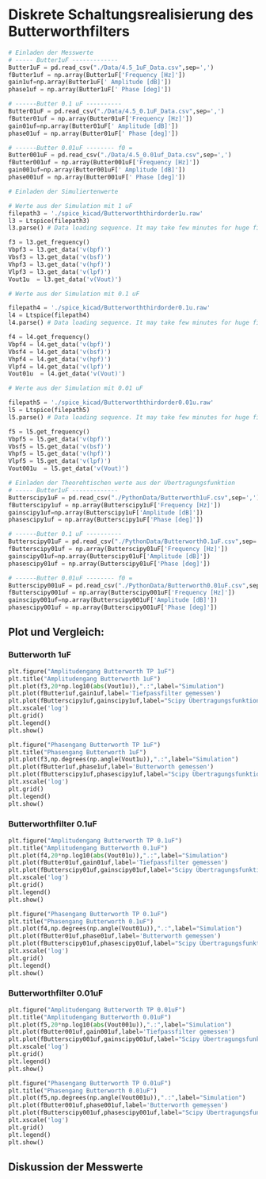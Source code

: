 # Diskrete Schaltungsrealisierung des Butterworthfilters


```python
# Einladen der Messwerte
# ----- Butter1uF ------------- 
Butter1uF = pd.read_csv("./Data/4.5_1uF_Data.csv",sep=',')
fButter1uf = np.array(Butter1uF['Frequency [Hz]'])
gain1uf=np.array(Butter1uF[' Amplitude [dB]'])
phase1uf = np.array(Butter1uF[' Phase [deg]'])

# ------Butter 0.1 uF ---------- 
Butter01uF = pd.read_csv("./Data/4.5_0.1uF_Data.csv",sep=',')
fButter01uf = np.array(Butter01uF['Frequency [Hz]'])
gain01uf=np.array(Butter01uF[' Amplitude [dB]'])
phase01uf = np.array(Butter01uF[' Phase [deg]'])

# ------Butter 0.01uF -------- f0 = 
Butter001uF = pd.read_csv("./Data/4.5_0.01uf_Data.csv",sep=',')
fButter001uf = np.array(Butter001uF['Frequency [Hz]'])
gain001uf=np.array(Butter001uF[' Amplitude [dB]'])
phase001uf = np.array(Butter001uF[' Phase [deg]'])

```
```python
# Einladen der Simuliertenwerte

# Werte aus der Simulation mit 1 uF  
filepath3 = './spice_kicad/Butterworththirdorder1u.raw'
l3 = Ltspice(filepath3)
l3.parse() # Data loading sequence. It may take few minutes for huge file.

f3 = l3.get_frequency()
Vbpf3 = l3.get_data('v(bpf)')
Vbsf3 = l3.get_data('v(bsf)')
Vhpf3 = l3.get_data('v(hpf)')
Vlpf3 = l3.get_data('v(lpf)')
Vout1u  = l3.get_data('v(Vout)') 

# Werte aus der Simulation mit 0.1 uF

filepath4 = './spice_kicad/Butterworththirdorder0.1u.raw'
l4 = Ltspice(filepath4)
l4.parse() # Data loading sequence. It may take few minutes for huge file.

f4 = l4.get_frequency()
Vbpf4 = l4.get_data('v(bpf)')
Vbsf4 = l4.get_data('v(bsf)')
Vhpf4 = l4.get_data('v(hpf)')
Vlpf4 = l4.get_data('v(lpf)')
Vout01u  = l4.get_data('v(Vout)') 

# Werte aus der Simulation mit 0.01 uF

filepath5 = './spice_kicad/Butterworththirdorder0.01u.raw'
l5 = Ltspice(filepath5)
l5.parse() # Data loading sequence. It may take few minutes for huge file.

f5 = l5.get_frequency()
Vbpf5 = l5.get_data('v(bpf)')
Vbsf5 = l5.get_data('v(bsf)')
Vhpf5 = l5.get_data('v(hpf)')
Vlpf5 = l5.get_data('v(lpf)')
Vout001u  = l5.get_data('v(Vout)') 

```

```python
# Einladen der Theorehtischen werte aus der Übertragungsfunktion
# ----- Butter1uF ------------- 
Butterscipy1uF = pd.read_csv("./PythonData/Butterworth1uF.csv",sep=',')
fButterscipy1uf = np.array(Butterscipy1uF['Frequency [Hz]'])
gainscipy1uf=np.array(Butterscipy1uF['Amplitude [dB]'])
phasescipy1uf = np.array(Butterscipy1uF['Phase [deg]'])

# ------Butter 0.1 uF ---------- 
Butterscipy01uF = pd.read_csv("./PythonData/Butterworth0.1uF.csv",sep=',')
fButterscipy01uf = np.array(Butterscipy01uF['Frequency [Hz]'])
gainscipy01uf=np.array(Butterscipy01uF['Amplitude [dB]'])
phasescipy01uf = np.array(Butterscipy01uF['Phase [deg]'])

# ------Butter 0.01uF -------- f0 = 
Butterscipy001uF = pd.read_csv("./PythonData/Butterworth0.01uF.csv",sep=',')
fButterscipy001uf = np.array(Butterscipy001uF['Frequency [Hz]'])
gainscipy001uf=np.array(Butterscipy001uF['Amplitude [dB]'])
phasescipy001uf = np.array(Butterscipy001uF['Phase [deg]'])

```

## Plot und Vergleich:


### Butterworth 1uF
```python
plt.figure("Amplitudengang Butterworth TP 1uF")
plt.title("Amplitudengang Butterworth 1uF")
plt.plot(f3,20*np.log10(abs(Vout1u)),".:",label="Simulation")
plt.plot(fButter1uf,gain1uf,label='Tiefpassfilter gemessen')
plt.plot(fButterscipy1uf,gainscipy1uf,label="Scipy Übertragungsfunktion")
plt.xscale('log')
plt.grid()
plt.legend()
plt.show()
```

```python
plt.figure("Phasengang Butterworth TP 1uF")
plt.title("Phasengang Butterworth 1uF")
plt.plot(f3,np.degrees(np.angle(Vout1u)),".:",label="Simulation")
plt.plot(fButter1uf,phase1uf,label='Butterworth gemessen')
plt.plot(fButterscipy1uf,phasescipy1uf,label="Scipy Übertragungsfunktion")
plt.xscale('log')
plt.grid()
plt.legend()
plt.show()
```
### Butterworthfilter 0.1uF
```python
plt.figure("Amplitudengang Butterworth TP 0.1uF")
plt.title("Amplitudengang Butterworth 0.1uF")
plt.plot(f4,20*np.log10(abs(Vout01u)),".:",label="Simulation")
plt.plot(fButter01uf,gain01uf,label='Tiefpassfilter gemessen')
plt.plot(fButterscipy01uf,gainscipy01uf,label="Scipy Übertragungsfunktion")
plt.xscale('log')
plt.grid()
plt.legend()
plt.show()
```

```python
plt.figure("Phasengang Butterworth TP 0.1uF")
plt.title("Phasengang Butterworth 0.1uF")
plt.plot(f4,np.degrees(np.angle(Vout01u)),".:",label="Simulation")
plt.plot(fButter01uf,phase01uf,label='Butterworth gemessen')
plt.plot(fButterscipy01uf,phasescipy01uf,label="Scipy Übertragungsfunktion")
plt.xscale('log')
plt.grid()
plt.legend()
plt.show()
```
### Butterworthfilter 0.01uF

```python
plt.figure("Amplitudengang Butterworth TP 0.01uF")
plt.title("Amplitudengang Butterworth 0.01uF")
plt.plot(f5,20*np.log10(abs(Vout001u)),".:",label="Simulation")
plt.plot(fButter001uf,gain001uf,label='Tiefpassfilter gemessen')
plt.plot(fButterscipy001uf,gainscipy001uf,label="Scipy Übertragungsfunktion")
plt.xscale('log')
plt.grid()
plt.legend()
plt.show()
```

```python
plt.figure("Phasengang Butterworth TP 0.01uF")
plt.title("Phasengang Butterworth 0.01uF")
plt.plot(f5,np.degrees(np.angle(Vout001u)),".:",label="Simulation")
plt.plot(fButter001uf,phase001uf,label='Butterworth gemessen')
plt.plot(fButterscipy001uf,phasescipy001uf,label="Scipy Übertragungsfunktion")
plt.xscale('log')
plt.grid()
plt.legend()
plt.show()
```

## Diskussion der Messwerte